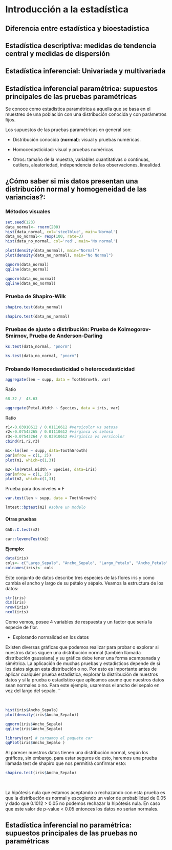 # Introducción a la estadística


##	Diferencia entre estadística y bioestadística
##	Estadística descriptiva: medidas de tendencia central y medidas de dispersión
##	Estadística inferencial: Univariada y multivariada
##	Estadística inferencial paramétrica: supuestos principales de las pruebas paramétricas

Se conoce como estadística paramétrica a aquella que se basa en el muestreo de una población con una distribución conocida y con  parámetros fijos. 

Los supuestos de las pruebas paramétricas en general son:

- Distribución conocida (**normal**): visual y pruebas numéricas.

- Homocedasticidad: visual y pruebas numéricas.

- Otros: tamaño de la muestra, variables cuantitativas o continuas, outliers, aleatoriedad, independencia de las observaciones, linealidad. 

##	¿Cómo saber si mis datos presentan una distribución normal y homogeneidad de las variancias?:

### Métodos visuales
```r
set.seed(123)
data_normal<- rnorm(200)
hist(data_normal, col='steelblue', main='Normal')
data_no_normal<- rexp(100, rate=3)
hist(data_no_normal, col='red', main='No normal')
```


```r
plot(density(data_normal), main="Normal")
plot(density(data_no_normal), main="No Normal")

```



```r
qqnorm(data_normal)
qqline(data_normal)
```


```r
qqnorm(data_no_normal)
qqline(data_no_normal)
```


###	Prueba de Shapiro-Wilk

```r
shapiro.test(data_normal)

```

```r
shapiro.test(data_no_normal)
```


###	Pruebas de ajuste o distribución: Prueba de Kolmogorov-Smirnov, Prueba de Anderson-Darling

```r
ks.test(data_normal, "pnorm")

```


```r
ks.test(data_no_normal, "pnorm")

```


###	Probando Homocedasticidad o heterocedasticidad

```r
aggregate(len ~ supp, data = ToothGrowth, var)
```

Ratio
```r
68.32 /  43.63
```


```r
aggregate(Petal.Width ~ Species, data = iris, var)

```
Ratio
```r
r1<-0.03910612 / 0.01110612 #versicolor vs setosa
r2<-0.07543265 / 0.01110612 #virginca vs setosa
r3<-0.07543264 / 0.03910612 #virginica vs versicolor
cbind(r1,r2,r3)
```

```r
m1<-lm(len ~ supp, data=ToothGrowth)
par(mfrow = c(1, 2))
plot(m1, which=c(1,3))
```



```r
m2<-lm(Petal.Width ~ Species, data=iris)
par(mfrow = c(1, 2))
plot(m2, which=c(1,3))
```


Prueba para dos niveles = F

```r

var.test(len ~ supp, data = ToothGrowth) 

```

```r
lmtest::bptest(m2) #sobre un modelo

```


#### Otras pruebas


```r
GAD::C.test(m2)
```


```r
car::leveneTest(m2)
```


**Ejemplo:**

```r
data(iris)
cols<- c("Largo_Sepalo", "Ancho_Sepalo", "Largo_Petalo", "Ancho_Petalo", "Especies")
colnames(iris)<- cols
```

Este conjunto de datos describe tres especies de las flores iris y como cambia el ancho y largo de su pétalo y sépalo.
Veamos la estructura de los datos:

```r
str(iris)
dim(iris)
nrow(iris)
ncol(iris)
```

Como vemos, posee 4 variables de respuesta y un factor que sería la especie de flor.


- Explorando normalidad en los datos

Existen diversas gráficas que podemos realizar para probar o explorar si nuestros datos siguen una distribución normal (también llamada distribución gaussiana) y su gráfica debe tener una forma acampanada y simétrica.
La aplicación de muchas pruebas y estadísticos depende de si los datos siguen esta distribución o no.
Por esto es importante antes de aplicar cualquier prueba estadística, explorar la distribución de nuestros datos y sí la prueba o estadístico que aplicamos asume que nuestros datos sean normales o no.
Para este ejemplo, usaremos el ancho del sepalo en vez del largo del sepalo.
¨

\

```r
hist(iris$Ancho_Sepalo)
plot(density(iris$Ancho_Sepalo))

```

```r
qqnorm(iris$Ancho_Sepalo)
qqline(iris$Ancho_Sepalo)
```

```r
library(car) # cargamos el paquete car
qqPlot(iris$Ancho_Sepalo )
```

Al parecer nuestros datos tienen una distribución normal, según los gráficos, sin embargo, para estar seguros de esto, haremos una prueba llamada test de shapiro que nos permitirá confirmar esto:\

```r
shapiro.test(iris$Ancho_Sepalo)
```

\

La hipótesis nula que estamos aceptando o rechazando con esta prueba es que la distribución es normal y escogiendo un valor de probabilidad de 0.05 y dado que 0.1012 \> 0.05 no podemos rechazar la hipótesis nula.
En caso que este valor de p-value \< 0.05 entonces los datos no serían normales.


##	Estadística inferencial no paramétrica: supuestos principales de las pruebas no paramétricas

